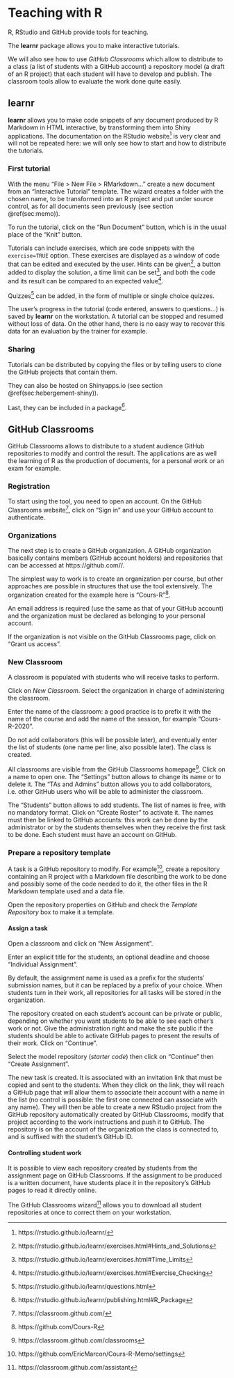# Teaching with R {#chap-enseigner}

\toc{1}

R, RStudio and GitHub provide tools for teaching.

The **learnr** package allows you to make interactive tutorials.

We will also see how to use *GitHub Classrooms* which allow to distribute to a class (a list of students with a GitHub account) a repository model (a draft of an R project) that each student will have to develop and publish.
The classroom tools allow to evaluate the work done quite easily.


## learnr

**learnr** allows you to make code snippets of any document produced by R Markdown in HTML interactive, by transforming them into Shiny applications.
The documentation on the RStudio website[^801] is very clear and will not be repeated here: we will only see how to start and how to distribute the tutorials.

[^801]: https://rstudio.github.io/learnr/

### First tutorial

With the menu "File > New File > RMarkdown..." create a new document from an "Interactive Tutorial" template.
The wizard creates a folder with the chosen name, to be transformed into an R project and put under source control, as for all documents seen previously (see section \@ref(sec:memo)).

To run the tutorial, click on the "Run Document" button, which is in the usual place of the "Knit" button.

Tutorials can include exercises, which are code snippets with the `exercise=TRUE` option.
These exercises are displayed as a window of code that can be edited and executed by the user.
Hints can be given[^802], a button added to display the solution, a time limit can be set[^803], and both the code and its result can be compared to an expected value[^804].

[^802]: https://rstudio.github.io/learnr/exercises.html#Hints_and_Solutions

[^803]: https://rstudio.github.io/learnr/exercises.html#Time_Limits

[^804]: https://rstudio.github.io/learnr/exercises.html#Exercise_Checking

Quizzes[^805] can be added, in the form of multiple or single choice quizzes.

[^805]: https://rstudio.github.io/learnr/questions.html

The user's progress in the tutorial (code entered, answers to questions...) is saved by **learnr** on the workstation.
A tutorial can be stopped and resumed without loss of data.
On the other hand, there is no easy way to recover this data for an evaluation by the trainer for example.


### Sharing

Tutorials can be distributed by copying the files or by telling users to clone the GitHub projects that contain them.

They can also be hosted on Shinyapps.io (see section \@ref(sec:hebergement-shiny)).

Last, they can be included in a package[^806].

[^806]: https://rstudio.github.io/learnr/publishing.html#R_Package


## GitHub Classrooms

GitHub Classrooms allows to distribute to a student audience GitHub repositories to modify and control the result.
The applications are as well the learning of R as the production of documents, for a personal work or an exam for example.

### Registration

To start using the tool, you need to open an account.
On the GitHub Classrooms website[^807], click on "Sign in" and use your GitHub account to authenticate.

[^807]: https://classroom.github.com/


### Organizations

The next step is to create a GitHub organization.
A GitHub organization basically contains members (GitHub account holders) and repositories that can be accessed at https://github.com/<Organization>/<RepoID>.

The simplest way to work is to create an organization per course, but other approaches are possible in structures that use the tool extensively.
The organization created for the example here is "Cours-R"[^808].

[^808]: https://github.com/Cours-R

An email address is required (use the same as that of your GitHub account) and the organization must be declared as belonging to your personal account.

If the organization is not visible on the GitHub Classrooms page, click on "Grant us access".


### New Classroom

A classroom is populated with students who will receive tasks to perform.

Click on *New Classroom*.
Select the organization in charge of administering the classroom.

Enter the name of the classroom: a good practice is to prefix it with the name of the course and add the name of the session, for example "Cours-R-2020".

Do not add collaborators (this will be possible later), and eventually enter the list of students (one name per line, also possible later).
The class is created.

All classrooms are visible from the GitHub Classrooms homepage[^809].
Click on a name to open one.
The "Settings" button allows to change its name or to delete it.
The "TAs and Admins" button allows you to add collaborators, i.e. other GitHub users who will be able to administer the classroom.

[^809]: https://classroom.github.com/classrooms

The "Students" button allows to add students.
The list of names is free, with no mandatory format.
Click on "Create Roster" to activate it.
The names must then be linked to GitHub accounts: this work can be done by the administrator or by the students themselves when they receive the first task to be done.
Each student must have an account on GitHub.


### Prepare a repository template

A task is a GitHub repository to modify.
For example[^810], create a repository containing an R project with a Markdown file describing the work to be done and possibly some of the code needed to do it, the other files in the R Markdown template used and a data file.

[^810]: https://github.com/EricMarcon/Cours-R-Memo/settings

Open the repository properties on GitHub and check the *Template Repository* box to make it a template.


#### Assign a task

Open a classroom and click on "New Assignment".

Enter an explicit title for the students, an optional deadline and choose "Individual Assignment".

By default, the assignment name is used as a prefix for the students' submission names, but it can be replaced by a prefix of your choice.
When students turn in their work, all repositories for all tasks will be stored in the organization.

The repository created on each student's account can be private or public, depending on whether you want students to be able to see each other's work or not.
Give the administration right and make the site public if the students should be able to activate GitHub pages to present the results of their work.
Click on "Continue".

Select the model repository (*starter code*) then click on "Continue" then "Create Assignment".

The new task is created.
It is associated with an invitation link that must be copied and sent to the students.
When they click on the link, they will reach a GitHub page that will allow them to associate their account with a name in the list (no control is possible: the first one connected can associate with any name).
They will then be able to create a new RStudio project from the GitHub repository automatically created by GitHub Classrooms, modify that project according to the work instructions and push it to GitHub.
The repository is on the account of the organization the class is connected to, and is suffixed with the student's GitHub ID.


#### Controlling student work

It is possible to view each repository created by students from the assignment page on GitHub Classrooms.
If the assignment to be produced is a written document, have students place it in the repository's GitHub pages to read it directly online.

The GitHub Classrooms wizard[^811] allows you to download all student repositories at once to correct them on your workstation.

[^811]: https://classroom.github.com/assistant
